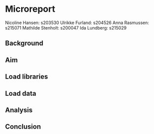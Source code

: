 # Microreport
Nicoline Hansen: s203530
Ulrikke Furland: s204526
Anna Rasmussen: s215071
Mathilde Stenholt: s200047
Ida Lundberg: s215029


## Background

## Aim

## Load libraries

## Load data

## Analysis 

## Conclusion 
